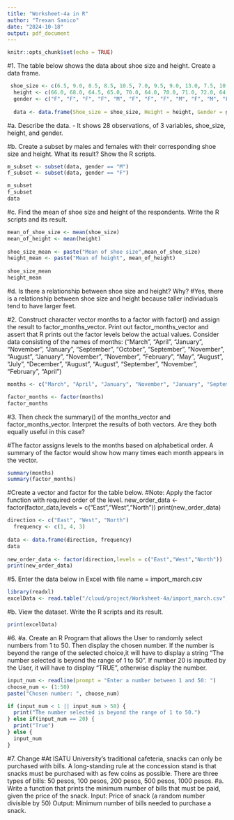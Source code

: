 ```yaml
---
title: "Worksheet-4a in R"
author: "Trexan Sanico"
date: "2024-10-18"
output: pdf_document
---
```


```r
knitr::opts_chunk$set(echo = TRUE)
```

#1. The table below shows the data about shoe size and height. Create a data frame.

```r
 shoe_size <- c(6.5, 9.0, 8.5, 8.5, 10.5, 7.0, 9.5, 9.0, 13.0, 7.5, 10.5, 8.5, 12.0, 10.5, 13.0, 11.5, 8.5, 5.0, 10.0, 6.5, 7.5, 8.5, 10.5, 8.5, 10.5, 11.0, 9.0, 13.0)
  height <- c(66.0, 68.0, 64.5, 65.0, 70.0, 64.0, 70.0, 71.0, 72.0, 64.0, 74.5, 67.0, 71.0, 71.0, 77.0, 72.0, 59.0, 62.0, 72.0, 66.0, 64.0, 67.0, 73.0, 69.0, 72.0, 70.0, 69.0, 70.0)
  gender <- c("F", "F", "F", "F", "M", "F", "F", "F", "M", "F", "M", "F", "M", "M", "M", "M", "F", "F", "M", "F", "F", "M", "M", "F", "M", "M", "M", "M")
  
  data <- data.frame(Shoe_size = shoe_size, Height = height, Gender = gender)

```
#a. Describe the data.
  - It shows 28 observations, of 3 variables, shoe_size, height, and gender. 
 
#b. Create a subset by males and females with their corresponding shoe size and height. What its result? Show the R scripts.
```r
m_subset <- subset(data, gender == "M")
f_subset <- subset(data, gender == "F")

m_subset
f_subset
data
```
#c. Find the mean of shoe size and height of the respondents. Write the R scripts and its result.
```r
mean_of_shoe_size <- mean(shoe_size)
mean_of_height <- mean(height)
  
shoe_size_mean <- paste("Mean of shoe size",mean_of_shoe_size)
height_mean <- paste("Mean of height", mean_of_height)
  
shoe_size_mean
height_mean
```
#d. Is there a relationship between shoe size and height? Why?
#Yes, there is a relationship between shoe size and height because taller indiviaduals tend to have larger feet. 

#2. Construct character vector months to a factor with factor() and assign the result to factor_months_vector. Print out factor_months_vector and assert that R prints out the factor levels below the actual values. Consider data consisting of the names of months: ("March", "April", "January", "November", "January", "September", "October", "September", "November", "August", "January", "November", "November", "February", "May", "August", "July", "December", "August", "August", "September", "November", "February", "April")

```r
months <- c("March", "April", "January", "November", "January", "September", "October", "September", "November", "August", "January", "November", "November", "February", "May", "August", "July", "December", "August", "August", "September", "November", "February", "April")

factor_months <- factor(months)
factor_months
```
#3. Then check the summary() of the months_vector and factor_months_vector. Interpret the results of both vectors. Are they both equally useful in this case?

#The factor assigns levels to the months based on alphabetical order. A summary of the factor would show how many times each month appears in the vector.
```r
summary(months)
summary(factor_months)
```
#Create a vector and factor for the table below.
#Note: Apply the factor function with required order of the level. new_order_data <- factor(factor_data,levels = c("East","West","North")) print(new_order_data)
```r
direction <- c("East", "West", "North")
  frequency <- c(1, 4, 3)
  
data <- data.frame(direction, frequency)
data
  
new_order_data <- factor(direction,levels = c("East","West","North"))
print(new_order_data)
```
#5. Enter the data below in Excel with file name = import_march.csv
``` r
library(readxl)
excelData <- read.table("/cloud/project/Worksheet-4a/import_march.csv", header = TRUE, sep = ",")
```
#b. View the dataset. Write the R scripts and its result.
``` r
print(excelData)  
```

#6. 
#a. Create an R Program that allows the User to randomly select numbers from 1 to 50. Then display the chosen number. If the number is beyond the range of the selected choice,it will have to display a string “The number selected is beyond the range of 1 to 50”. If number 20 is inputted by the User, it will have to display “TRUE”, otherwise display the number.
```r
input_num <- readline(prompt = "Enter a number between 1 and 50: ")
choose_num <- (1:50)
paste("Chosen number: ", choose_num)

if (input_num < 1 || input_num > 50) {
  print("The number selected is beyond the range of 1 to 50.")
} else if(input_num == 20) {
  print("True")
} else {
  input_num
}
```
#7. Change
#At ISATU University’s traditional cafeteria, snacks can only be purchased with bills. A long-standing rule at the concession stand is that snacks must be purchased with as few coins as possible. There are three types of bills: 50 pesos, 100 pesos, 200 pesos, 500 pesos, 1000 pesos.
#a. Write a function that prints the minimum number of bills that must be paid, given the price of the snack. Input: Price of snack (a random number divisible by 50) Output: Minimum number of bills needed to purchase a snack.






